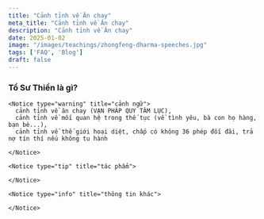 ```yaml
---
title: "Cảnh tỉnh về Ăn chay"
meta_title: "Cảnh tỉnh về Ăn chay"
description: "Cảnh tỉnh về Ăn chay"
date: 2025-01-02
image: "/images/teachings/zhongfeng-dharma-speeches.jpg"
tags: ['FAQ', 'Blog']
draft: false
---
```


<div className="grid xl:grid-cols-8 lg:grid-cols-8 md:grid-cols-2 sm:grid-cols-2 xs:grid-cols-1 gap-8 bg-body dark:bg-darkmode-body">

  <div className="lg:col-span-5 md:col-span-1">

### Tổ Sư Thiền là gì?

<p>

</p>

  </div>

  <div className="lg:col-span-3 md:col-span-1">


    <Notice type="warning" title="cảnh ngữ">
      cảnh tỉnh về ăn chay (VẠN PHÁP QUY TÂM LỤC),
      cảnh tỉnh về mối quan hệ trong thế tục (về tình yêu, bà con họ hàng, bạn bè...),
      cảnh tỉnh về thế giới hoại diệt, chấp có không 36 phép đối đãi, trả nợ tín thí nếu không tu hành

    </Notice>

    <Notice type="tip" title="tác phẩm">

    </Notice>

    <Notice type="info" title="thông tin khác">

    </Notice>

  </div>

</div>
